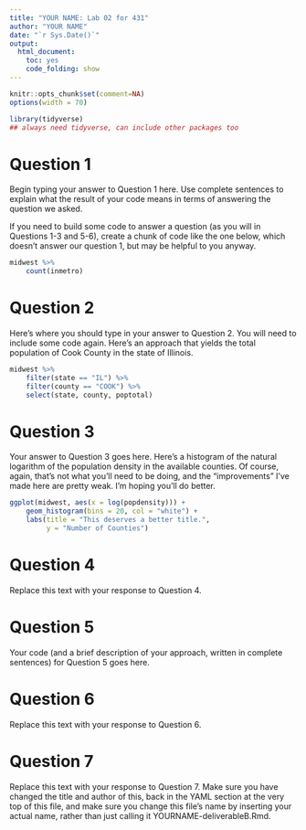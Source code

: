 ---
title: "YOUR NAME: Lab 02 for 431"
author: "YOUR NAME"
date: "`r Sys.Date()`"
output:
  html_document:
    toc: yes
    code_folding: show
---

```{r setup, include=FALSE, message = FALSE}
knitr::opts_chunk$set(comment=NA)
options(width = 70)
```

```{r load_packages, message = FALSE, warning = FALSE}
library(tidyverse)
## always need tidyverse, can include other packages too
```

# Question 1

Begin typing your answer to Question 1 here. Use complete sentences to explain what the result of your code means in terms of answering the question we asked.

If you need to build some code to answer a question (as you will in Questions 1-3 and 5-6), create a chunk of code like the one below, which doesn't answer our question 1, but may be helpful to you anyway.

```{r q1_count_inmetro}
midwest %>%
    count(inmetro)  
```

# Question 2

Here's where you should type in your answer to Question 2. You will need to include some code again. Here's an approach that yields the total population of Cook County in the state of Illinois.

```{r q2_density_cook_county}
midwest %>%
    filter(state == "IL") %>%
    filter(county == "COOK") %>%
    select(state, county, poptotal)
```

# Question 3

Your answer to Question 3 goes here. Here's a histogram of the  natural logarithm of the population density in the available counties. Of course, again, that's not what you'll need to be doing, and the "improvements" I've made here are pretty weak. I'm hoping you'll do better.

```{r q3_popdensity_histogram}
ggplot(midwest, aes(x = log(popdensity))) +
    geom_histogram(bins = 20, col = "white") + 
    labs(title = "This deserves a better title.",
         y = "Number of Counties")
```

# Question 4

Replace this text with your response to Question 4.

# Question 5

Your code (and a brief description of your approach, written in complete sentences) for Question 5 goes here.

# Question 6

Replace this text with your response to Question 6.

# Question 7

Replace this text with your response to Question 7. Make sure you have changed the title and author of this, back in the YAML section at the very top of this file, and make sure you change this file's name by inserting your actual name, rather than just calling it YOURNAME-deliverableB.Rmd. 

